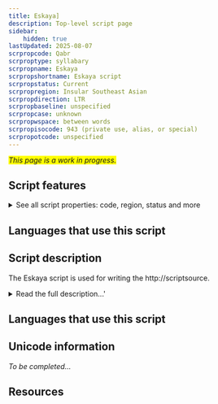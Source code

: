 ```yaml
---
title: Eskaya]
description: Top-level script page
sidebar:
    hidden: true
lastUpdated: 2025-08-07
scrpropcode: Qabr
scrproptype: syllabary
scrpropname: Eskaya
scrpropshortname: Eskaya script
scrpropstatus: Current
scrpropregion: Insular Southeast Asian
scrpropdirection: LTR
scrpropbaseline: unspecified
scrpropcase: unknown
scrpropwspace: between words
scrpropisocode: 943 (private use, alias, or special)
scrpropotcode: unspecified
---
```


<span style='background-color:yellow'>_This page is a work in progress._</span>


## Script features

<details>
<summary> See all script properties: code, region, status and more</summary>
<ScriptInfo />
</details>

## Languages that use this script

<WsList script='Qabr' wsMax='5' />

## Script description

The Eskaya script is used for writing the http://scriptsource.

<details><summary>Read the full description...'</summary>_Not yet available._</details>

## Languages that use this script

<WsList script='Qabr' wsMax='5' />

## Unicode information

_To be completed..._

## Resources

<ScriptResources detailSummary='seemore' />

